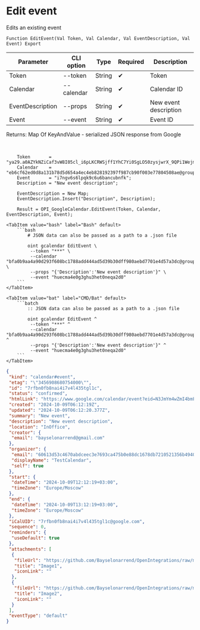 ﻿---
sidebar_position: 6
---


# Edit event
 Edits an existing event



`Function EditEvent(Val Token, Val Calendar, Val EventDescription, Val Event) Export`

  | Parameter | CLI option | Type | Required | Description |
  |-|-|-|-|-|
  | Token | --token | String | &#x2714; | Token |
  | Calendar | --calendar | String | &#x2714; | Calendar ID |
  | EventDescription | --props | String | &#x2714; | New event description |
  | Event | --event | String | &#x2714; | Event ID |

  
  Returns:  Map Of KeyAndValue - serialized JSON response from Google

<br/>




```bsl title="1C:Enterprise/OneScript code example"
    Token       = "ya29.a0AZYkNZiCaf3vW8I05cl_i6pLKCRWSjff1YhC7Yi0SgLO50zysjwrX_9QPi1WejmqgGdFjcbaOJKsPO3tvT7gB712mg1gxgxiL1pCUVthx...";
    Calendar    = "eb6cf62ed0d8a131b78d5d654a4ec4eb828192397f987cb90f003e77804508ae@group.calendar.google.com";
    Event       = "i7ngv6s6lpqk9c6u6bancubnfk";
    Description = "New event description";

    EventDescription = New Map;
    EventDescription.Insert("Description", Description);

    Result = OPI_GoogleCalendar.EditEvent(Token, Calendar, EventDescription, Event);
```
 

 <Tabs>
  
    <TabItem value="bash" label="Bash" default>
        ```bash
            # JSON data can also be passed as a path to a .json file
            
            oint gcalendar EditEvent \
             --token "***" \
             --calendar "bfa0b9aa4a90d293f608bc1788add444ad5d39b30dff980aebd7701e4d57a3dc@group.calendar.google.com" \
             --props "{'Description':'New event description'}" \
             --event "huecma4e0g3ghu3het0neqa2d0"
        ```
    </TabItem>
  
    <TabItem value="bat" label="CMD/Bat" default>
        ```batch
            :: JSON data can also be passed as a path to a .json file
            
            oint gcalendar EditEvent ^
             --token "***" ^
             --calendar "bfa0b9aa4a90d293f608bc1788add444ad5d39b30dff980aebd7701e4d57a3dc@group.calendar.google.com" ^
             --props "{'Description':'New event description'}" ^
             --event "huecma4e0g3ghu3het0neqa2d0"
        ```
    </TabItem>
</Tabs>


```json title="Result"
{
 "kind": "calendar#event",
 "etag": "\"3456908680754000\"",
 "id": "7rfbn0fb8nai4i7v4l435tgl1c",
 "status": "confirmed",
 "htmlLink": "https://www.google.com/calendar/event?eid=N3JmYm4wZmI4bmFpNGk3djRsNDM1dGdsMWMgNjA2MTNkNTNjNDY3MGFiZGNlZWMzZTc2OTNjYTQ3NWIwZTg4ZGMxNjc4ZGI3MjEwNTIxMzU2YjQ5NDBhNjE0OEBn",
 "created": "2024-10-09T06:12:19Z",
 "updated": "2024-10-09T06:12:20.377Z",
 "summary": "New event",
 "description": "New event description",
 "location": "InOffice",
 "creator": {
  "email": "bayselonarrend@gmail.com"
 },
 "organizer": {
  "email": "60613d53c4670abdceec3e7693ca475b0e88dc1678db7210521356b4940a6148@group.calendar.google.com",
  "displayName": "TestCalendar",
  "self": true
 },
 "start": {
  "dateTime": "2024-10-09T12:12:19+03:00",
  "timeZone": "Europe/Moscow"
 },
 "end": {
  "dateTime": "2024-10-09T13:12:19+03:00",
  "timeZone": "Europe/Moscow"
 },
 "iCalUID": "7rfbn0fb8nai4i7v4l435tgl1c@google.com",
 "sequence": 0,
 "reminders": {
  "useDefault": true
 },
 "attachments": [
  {
   "fileUrl": "https://github.com/Bayselonarrend/OpenIntegrations/raw/main/service/test_data/picture.jpg",
   "title": "Image1",
   "iconLink": ""
  },
  {
   "fileUrl": "https://github.com/Bayselonarrend/OpenIntegrations/raw/main/service/test_data/picture2.jpg",
   "title": "Image2",
   "iconLink": ""
  }
 ],
 "eventType": "default"
}
```
